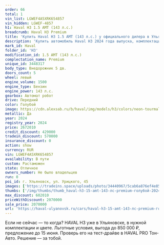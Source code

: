 ```yaml
---
order: 66
total: 1
vin_list: LGWEF4A5XRK654857
vin_hidden: LGWEF-4857
h1: Haval H3 1.5 AMT (143 л.с.)
breadcrumb: Haval H3 Premium
title: 'Купить Haval H3 1.5 AMT (143 л.с.) у официального дилера в Ульяновске'
description: 'Купить автомобиль Haval H3 2024 года выпуска, комплектация Premium, цвет - Голубой, двигатель - 1.5 AMT (143 л.с.) у официального дилера в г. Ульяновск. Стоимость данного автомобиля Haval H3 – 2070000'
mark_id: Haval
folder_id: 'H3'
modification_id: 1.5 AMT (143 л.с.)
complectation_name: Premium
unique_id: 3448317
body_type: Внедорожник 5 дв.
doors_count: 5
wheel: левый
engine_volume: 1500
engine_type: Бензин
engine_power: 143 л.с.
gearbox: Автомат робот
drive: Передний
color: Голубой
image: https://cdn.alexsab.ru/b/haval/img/models/h3/colors/neon-tourmaline.webp
metallic: Да
year: 2024
registry_year: 2024
price: 2672010
credit_discount: 429000
tradein_discount: 570000
insurance_discount: 0
action: show
currency: RUR
vin: LGWEF4A5XRK654857
availability: В пути
custom: Растаможен
state: Отличное
owners_number: Не было владельцев
run: 0
poi_id: г. Ульяновск, ул. Урицкого, 45
images: ['https://tradeins.space/uploads/photo/34440967/5cab6a876ef4e854aee3116e041cad6e.JPG', 'https://tradeins.space/uploads/photo/34908326/27a8610e53553985ea403240e988d1a8.jpg', 'https://tradeins.space/uploads/photo/34440968/0b084d285259ed35ed2353b75e690506.JPG', 'https://tradeins.space/uploads/photo/34440969/b7d72071541ffbba826ea29d75481d48.JPG', 'https://tradeins.space/uploads/photo/34440970/a73570e16988c66fba2018fb9c9feddd.JPG', 'https://tradeins.space/uploads/photo/34440971/441aa17f12b0d3d5aa5a69ed38a60a13.JPG', 'https://tradeins.space/uploads/photo/34440972/48947c19b763dda506e460fbc65c2797.jpg', 'https://tradeins.space/uploads/photo/34440973/e958a9b27369f52631a003887e272ed1.jpg', 'https://tradeins.space/uploads/photo/34440974/0cd5f93797e70f94f7392678bdd1f1c5.jpg', 'https://tradeins.space/uploads/photo/34440975/1d6b0ce50f57b3ae0c197d57ffd1887d.jpg', 'https://tradeins.space/uploads/photo/34440976/b1eb42d9b4d4f353d96f819519e5c83f.jpg', 'https://tradeins.space/uploads/photo/34440977/1c9f57aaaea3e05c79fca19e9cb34765.jpg', 'https://tradeins.space/uploads/photo/34440978/f84de87054bd89be4875ea523468aa95.jpg', 'https://tradeins.space/uploads/photo/34440979/62062d23d64c3780d32ac82ab937e459.jpg', 'https://tradeins.space/uploads/photo/34440980/fe95cae3b74cdc1cb8ceacb69720f2a1.jpg']
thumbs: ['/img/thumbs/thumb_haval-h3-15-amt-143-лс-premium-голубой-2024_cad6e_0.webp', '/img/thumbs/thumb_haval-h3-15-amt-143-лс-premium-голубой-2024_8d1a8_1.webp', '/img/thumbs/thumb_haval-h3-15-amt-143-лс-premium-голубой-2024_90506_2.webp', '/img/thumbs/thumb_haval-h3-15-amt-143-лс-premium-голубой-2024_81d48_3.webp', '/img/thumbs/thumb_haval-h3-15-amt-143-лс-premium-голубой-2024_feddd_4.webp']
max_discount: 602010
priceWithDiscount: 2070000
sale_price: 2070000
url: 'https://haval-ulyanovsk.ru/cars/haval-h3-15-amt-143-лс-premium-голубой-2024/'
---
```

Если не сейчас — то когда? HAVAL H3 уже в Ульяновске, в нужной комплектации и цвете. Льготные условия, выгода до 850 000 ₽, предложение до 15 июня. Проверь его на тест-драйве в HAVAL PRO Тон-Авто. Решение — за тобой.
